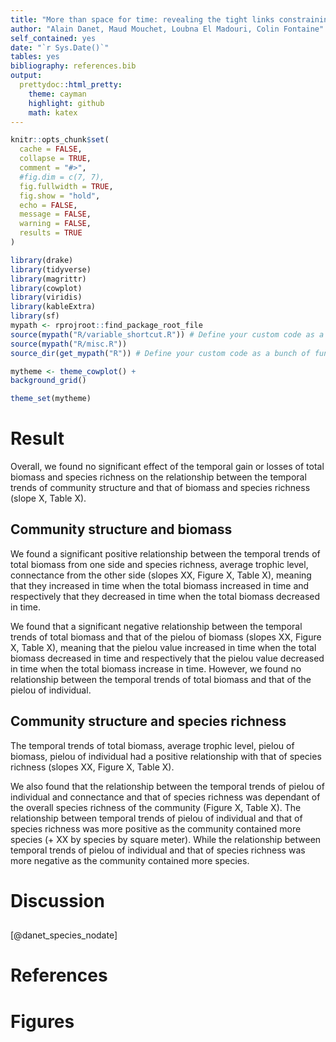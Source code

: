 ```yaml
---
title: "More than space for time: revealing the tight links constraining the temporal dynamics of network structure"
author: "Alain Danet, Maud Mouchet, Loubna El Madouri, Colin Fontaine"
self_contained: yes
date: "`r Sys.Date()`"
tables: yes
bibliography: references.bib 
output:
  prettydoc::html_pretty:
    theme: cayman
    highlight: github
    math: katex
---
```


```r
knitr::opts_chunk$set(
  cache = FALSE,
  collapse = TRUE,
  comment = "#>",
  #fig.dim = c(7, 7),
  fig.fullwidth = TRUE,
  fig.show = "hold",
  echo = FALSE,
  message = FALSE,
  warning = FALSE,
  results = TRUE 
)
```


```r
library(drake)
library(tidyverse)
library(magrittr)
library(cowplot)
library(viridis)
library(kableExtra)
library(sf)
mypath <- rprojroot::find_package_root_file 
source(mypath("R/variable_shortcut.R")) # Define your custom code as a bunch of functions.
source(mypath("R/misc.R"))
source_dir(get_mypath("R")) # Define your custom code as a bunch of functions.

mytheme <- theme_cowplot() +
background_grid()

theme_set(mytheme)
```

# Result


Overall, we found no significant effect of the temporal gain or losses of total
biomass and species richness on the relationship between the temporal trends of
community structure and that of biomass and species richness (slope X, Table X).

## Community structure and biomass

We found a significant positive relationship between the temporal trends of total biomass from
one side and species richness, average trophic level, connectance from the other
side (slopes XX, Figure X, Table X), meaning that they increased in time when
the total biomass increased in time and respectively that they decreased in time
when the total biomass decreased in time. 

We found that a significant negative relationship between the temporal trends of
total biomass and that of the pielou of biomass (slopes XX, Figure X, Table X),
meaning that the pielou value increased in time when the total biomass decreased in time and
respectively that the pielou value decreased in time when the total biomass
increase in time. However, we found no relationship between the temporal trends of
total biomass and that of the pielou of individual.

## Community structure and species richness 


The temporal trends of total biomass, average trophic level, pielou of biomass,
pielou of individual had a positive relationship with that of species
richness (slopes XX, Figure X, Table X).

We also found that the relationship between the temporal trends of pielou of
individual and connectance and that of species richness was dependant of the
overall species richness of the community (Figure X, Table X). The relationship
between temporal trends of pielou of individual and that of species richness
was more positive as the community contained more species (+ XX by species by
square meter). While the relationship between temporal trends of pielou of
individual and that of species richness was more negative as the community
contained more species.

# Discussion


##

[@danet_species_nodate]

# References  {-}

<div id="refs"></div>

# Figures {-}

